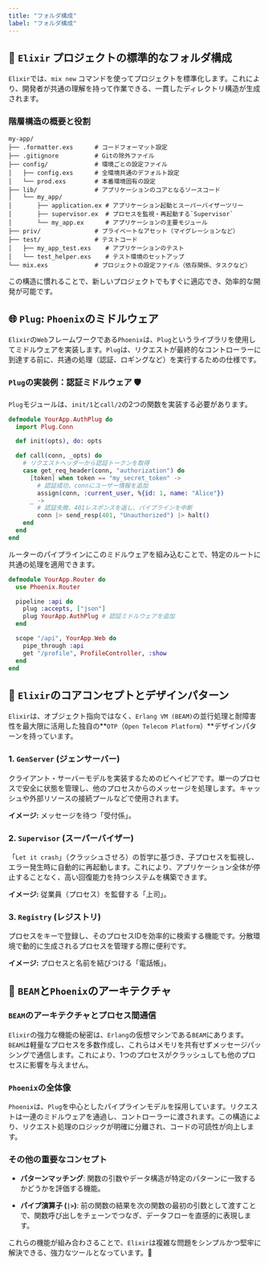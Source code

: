 ```yaml
---
title: "フォルダ構成"
label: "フォルダ構成"
---
```


## 📁 `Elixir` プロジェクトの標準的なフォルダ構成

`Elixir`では、`mix new` コマンドを使ってプロジェクトを標準化します。これにより、開発者が共通の理解を持って作業できる、一貫したディレクトリ構造が生成されます。

### 階層構造の概要と役割

```
my-app/
├── .formatter.exs      # コードフォーマット設定
├── .gitignore          # Gitの除外ファイル
├── config/             # 環境ごとの設定ファイル
│   ├── config.exs      # 全環境共通のデフォルト設定
│   └── prod.exs        # 本番環境固有の設定
├── lib/                # アプリケーションのコアとなるソースコード
│   └── my_app/
│       ├── application.ex # アプリケーション起動とスーパーバイザーツリー
│       ├── supervisor.ex  # プロセスを監視・再起動する`Supervisor`
│       └── my_app.ex      # アプリケーションの主要モジュール
├── priv/               # プライベートなアセット（マイグレーションなど）
├── test/               # テストコード
│   ├── my_app_test.exs    # アプリケーションのテスト
│   └── test_helper.exs    # テスト環境のセットアップ
└── mix.exs             # プロジェクトの設定ファイル（依存関係、タスクなど）
```

この構造に慣れることで、新しいプロジェクトでもすぐに適応でき、効率的な開発が可能です。

## 🌐 `Plug`: `Phoenix`のミドルウェア

`Elixir`の`Web`フレームワークである`Phoenix`は、`Plug`というライブラリを使用してミドルウェアを実装します。`Plug`は、リクエストが最終的なコントローラーに到達する前に、共通の処理（認証、ロギングなど）を実行するための仕様です。

### `Plug`の実装例：認証ミドルウェア 🛡️

`Plug`モジュールは、`init/1`と`call/2`の2つの関数を実装する必要があります。

```elixir
defmodule YourApp.AuthPlug do
  import Plug.Conn

  def init(opts), do: opts

  def call(conn, _opts) do
    # リクエストヘッダーから認証トークンを取得
    case get_req_header(conn, "authorization") do
      [token] when token == "my_secret_token" ->
        # 認証成功、connにユーザー情報を追加
        assign(conn, :current_user, %{id: 1, name: "Alice"})
      _ ->
        # 認証失敗、401レスポンスを返し、パイプラインを中断
        conn |> send_resp(401, "Unauthorized") |> halt()
    end
  end
end
```

ルーターのパイプラインにこのミドルウェアを組み込むことで、特定のルートに共通の処理を適用できます。

```elixir
defmodule YourApp.Router do
  use Phoenix.Router

  pipeline :api do
    plug :accepts, ["json"]
    plug YourApp.AuthPlug # 認証ミドルウェアを追加
  end

  scope "/api", YourApp.Web do
    pipe_through :api
    get "/profile", ProfileController, :show
  end
end
```

## 🧠 `Elixir`のコアコンセプトとデザインパターン

`Elixir`は、オブジェクト指向ではなく、`Erlang VM (BEAM)`の並行処理と耐障害性を最大限に活用した独自の**`OTP`（`Open Telecom Platform`）**デザインパターンを持っています。

### 1. `GenServer` (ジェンサーバー)

クライアント・サーバーモデルを実装するためのビヘイビアです。単一のプロセスで安全に状態を管理し、他のプロセスからのメッセージを処理します。キャッシュや外部リソースの接続プールなどで使用されます。

**イメージ:** メッセージを待つ「受付係」。

### 2. `Supervisor` (スーパーバイザー)

「`Let it crash`」（クラッシュさせろ）の哲学に基づき、子プロセスを監視し、エラー発生時に自動的に再起動します。これにより、アプリケーション全体が停止することなく、高い回復能力を持つシステムを構築できます。

**イメージ:** 従業員（プロセス）を監督する「上司」。

### 3. `Registry` (レジストリ)

プロセスをキーで登録し、そのプロセスIDを効率的に検索する機能です。分散環境で動的に生成されるプロセスを管理する際に便利です。

**イメージ:** プロセスと名前を結びつける「電話帳」。

## 🎨 `BEAM`と`Phoenix`のアーキテクチャ

### `BEAM`のアーキテクチャとプロセス間通信

`Elixir`の強力な機能の秘密は、`Erlang`の仮想マシンである`BEAM`にあります。`BEAM`は軽量なプロセスを多数作成し、これらはメモリを共有せずメッセージパッシングで通信します。これにより、1つのプロセスがクラッシュしても他のプロセスに影響を与えません。

### `Phoenix`の全体像

`Phoenix`は、`Plug`を中心としたパイプラインモデルを採用しています。リクエストは一連のミドルウェアを通過し、コントローラーに渡されます。この構造により、リクエスト処理のロジックが明確に分離され、コードの可読性が向上します。

### その他の重要なコンセプト

- **パターンマッチング**: 関数の引数やデータ構造が特定のパターンに一致するかどうかを評価する機能。

- **パイプ演算子 (`|>`)**: 前の関数の結果を次の関数の最初の引数として渡すことで、関数呼び出しをチェーンでつなぎ、データフローを直感的に表現します。

これらの機能が組み合わさることで、`Elixir`は複雑な問題をシンプルかつ堅牢に解決できる、強力なツールとなっています。🚀